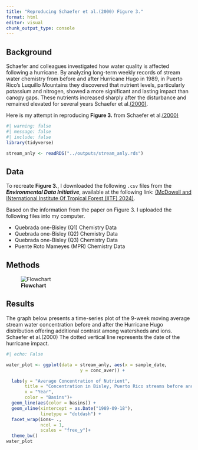 ```yaml
---
title: "Reproducing Schaefer et al.(2000) Figure 3."
format: html
editor: visual
chunk_output_type: console
---
```


## Background

Schaefer and colleagues investigated how water quality is affected following a hurricane. By analyzing long-term weekly records of stream water chemistry from before and after Hurricane Hugo in 1989, in Puerto Rico's Luquillo Mountains they discovered that nutrient levels, particularly potassium and nitrogen, showed a more significant and lasting impact than canopy gaps. These nutrients increased sharply after the disturbance and remained elevated for several years Schaefer et al.[(2000)](https://doi.org/10.1017/s0266467400001358).

Here is my attempt in reproducing **Figure 3.** from Schaefer et al.[(2000)](https://doi.org/10.1017/s0266467400001358)

```r
#| warning: false
#| message: false
#| include: false 
library(tidyverse)

stream_anly <- readRDS("../outputs/stream_anly.rds")

```

## Data

To recreate **Figure 3.**, I downloaded the following `.csv` files from the ***Environmental Data Initiative***, available at the following link: [(McDowell and INternational Institute Of Tropical Forest (IITF) 2024)](https://doi.org/10.1017/s0266467400001358). 

Based on the information from the paper on Figure 3. I uploaded the following files into my computer. 

- Quebrada one-Bisley (Q1) Chemistry Data
- Quebrada one-Bisley (Q2) Chemistry Data
- Quebrada one-Bisley (Q3) Chemistry Data
- Puente Roto Mameyes (MPR) Chemistry Data



## Methods

![**Flowchart**](workflowimage.png)

## Results

The graph below presents a time-series plot of the 9-week moving average stream water concentration before and after the Hurricane Hugo distribution offering additional contrast among watersheds and ions. Schaefer et al.(2000) The dotted vertical line represents the date of the hurricane impact.

```r
#| echo: False

water_plot <- ggplot(data = stream_anly, aes(x = sample_date, 
                            y = conc_aver)) +

  labs(y = "Average Concentration of Nutrient",
       title = "Concentration in Bisley, Puerto Rico streams before and after Hurrican Hugo",
       x = "Year",
       color = "Basins")+
  geom_line(aes(color = basins)) +
  geom_vline(xintercept = as.Date("1989-09-18"),
             linetype = "dotdash") +
  facet_wrap(ions~ .,
             ncol = 1,
             scales = "free_y")+
  theme_bw()
water_plot
```
